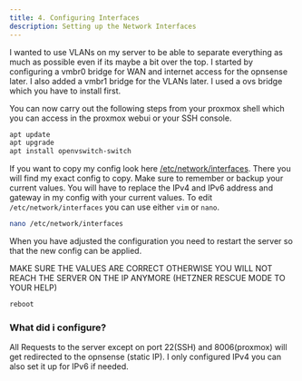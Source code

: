 ```yaml
---
title: 4. Configuring Interfaces
description: Setting up the Network Interfaces
---
```



I wanted to use VLANs on my server to be able to separate everything as much as possible even if its maybe a bit over the top. I started by configuring a vmbr0 bridge for WAN and internet access for the opnsense later. I also added a vmbr1 bridge for the VLANs later. I used a ovs bridge which you have to install first.

You can now carry out the following steps from your proxmox shell which you can access in the proxmox webui or your SSH console.

```sh
apt update
apt upgrade
apt install openvswitch-switch
```

If you want to copy my config look here [/etc/network/interfaces](../../configs/proxmox/etc-network-interfaces/). There you will find my exact config to copy.
Make sure to remember or backup your current values.
You will have to replace the IPv4 and IPv6 address and gateway in my config with your current values.
To edit `/etc/network/interfaces` you can use either `vim` or `nano`.

```sh
nano /etc/network/interfaces
```

When you have adjusted the configuration you need to restart the server so that the new config can be applied.

<Aside type="danger">
  MAKE SURE THE VALUES ARE CORRECT OTHERWISE YOU WILL NOT REACH THE SERVER ON
  THE IP ANYMORE (HETZNER RESCUE MODE TO YOUR HELP)
</Aside>

```sh
reboot
```

### What did i configure?

All Requests to the server except on port 22(SSH) and 8006(proxmox) will get redirected to the opnsense (static IP).
I only configured IPv4 you can also set it up for IPv6 if needed.
